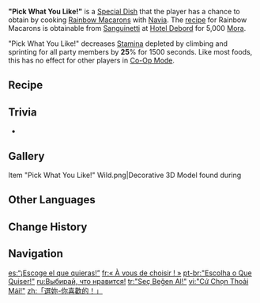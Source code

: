{{Food Infobox
|id              = 108620
|description     = "Come on, pick the one you like!" Along with the familiar cries of joy, you see before your eyes the aesthetically pleasing double-layered dessert stand and the neat rows of macarons with different expressions painted onto them. One thought suddenly fascinates you... What expression would Navia make if you were to give in to greed and steal all of them for yourself?
|type            = Adventurer's Dishes
|effectType      = Stamina Reduction
|effect          = Decreases all party members' climbing and sprinting Stamina consumption by '''25'''% for 1500s.
|eff_att1        = Stamina
|eff_att2        = Climbing Stamina
|eff_att3        = Sprinting Stamina
|quality         = 3
|character       = Navia
|base            = Rainbow Macarons
}}
'''"Pick What You Like!"''' is a [[Special Dish]] that the player has a chance to obtain by cooking [[Rainbow Macarons]] with [[Navia]]. The [[recipe]] for Rainbow Macarons is obtainable from [[Sanguinetti]] at [[Hotel Debord]] for 5,000 [[Mora]].

"Pick What You Like!" decreases [[Stamina]] depleted by climbing and sprinting for all party members by '''25'''% for 1500 seconds. Like most foods, this has no effect for other players in [[Co-Op Mode]]. <!-- written effect -->

==Recipe==
{{Recipe
|type = Cooking
|character = Navia
|Bird Egg = 3
|Sugar = 2
|Almond = 2
|Bulle Fruit = 1
|sort = Bird Egg;Sugar;Almond;Bulle Fruit
}}

==Trivia==
* {{Mail Attachments by Category List}}

==Gallery==
<gallery>
Item "Pick What You Like!" Wild.png|Decorative 3D Model found during {{Quest|Lies Cast Shadows Under Gathered Lights|showType=0}}
</gallery>

==Other Languages==
{{Other Languages
|en       = "Pick What You Like!"
|zhs      = 「选你喜欢的！」
|zhs_rm   = "Xuǎn Nǐ Xǐhuān de!"
|zht      = 「選{{MC|m=你|f=妳}}喜歡的！」
|zht_rm   = "Xuǎn Nǐ Xǐhuān de!"
|zh_tl    = "Pick What You Like!"
|ja       = 「どれでもどーぞ！」
|ja_rm    = "Dore de mo Doozo!"
|ja_tl    = 
|ko       = 「마음에 드는 걸 골라 봐!」
|ko_rm    = 
|ko_tl    = 
|es       = “¡Escoge el que quieras!”
|es_tl    = “Pick What You Want!”
|fr       = « À vous de choisir ! »
|fr_tl    = "It's Up to You to Choose!"
|ru       = Выбирай, что нравится!
|ru_tl    = Pick What You Like!
|th       = "Pick What You Like!"
|vi       = "Cứ Chọn Thoải Mái!"
|vi_tl    = "Pick Freely!"
|de       = „Wähl, was dir gefällt!“
|de_tl    = "Pick What You Like!"
|id       = "Pick What You Like!"
|pt       = "Escolha o Que Quiser!"
|pt_tl    = 
|tr       = "Seç Beğen Al!"
|tr_tl    = 
|it       = "Scegli quello che preferisci!"
|it_tl    = "Choose What You Prefer!"
}}

==Change History==
{{Change History|4.3}}

==Navigation==
{{Food Navbox|type=Special Dishes}}

[[es:“¡Escoge el que quieras!”]]
[[fr:« À vous de choisir ! »]]
[[pt-br:"Escolha o Que Quiser!"]]
[[ru:Выбирай, что нравится!]]
[[tr:"Seç Beğen Al!"]]
[[vi:"Cứ Chọn Thoải Mái!"]]
[[zh:「選妳-你喜歡的！」]]